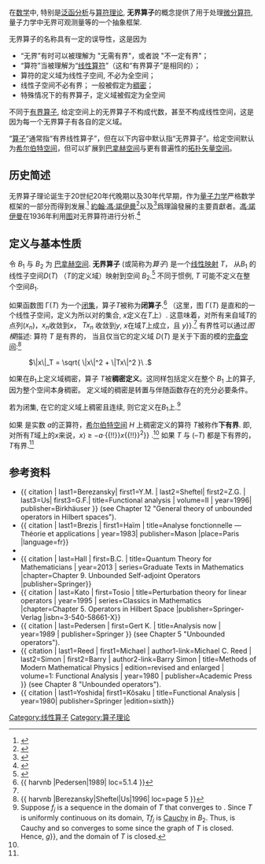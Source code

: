 {{expert|time=2014-03-29T10:05:11+00:00}}

在[[数学|数学]]中, 特别是[[泛函分析|泛函分析]]与[[算符理论|算符理论]], '''无界算子'''的概念提供了用于处理[[微分算符|微分算符]], 量子力学中无界可观测量等的一个抽象框架.

无界算子的名称具有一定的误导性，这是因为
* “无界”有时可以被理解为 "无需有界"，或者說 "不一定有界"；
* “算符”当被理解为“[[线性算符|线性算符]]”（这和“有界算子”是相同的）；
* 算符的定义域为线性子空间, 不必为全空间；
* 线性子空间不必有界； 一般被假定为[[稠密|稠密]]；
* 特殊情况下的有界算子，定义域被假定为全空间

不同于[[有界算子|有界算子]], 给定空间上的无界算子不构成代数，甚至不构成线性空间，这是因为每一个无界算子有各自的定义域。

“[[算子|算子]]”通常指“有界线性算子”，但在以下内容中默认指“无界算子”。给定空间默认为[[希尔伯特空间|希尔伯特空间]]，但可以扩展到[[巴拿赫空间|巴拿赫空间]]与更有普遍性的[[拓扑矢量空间|拓扑矢量空间]]。

==历史简述==

无界算子理论诞生于20世纪20年代晚期以及30年代早期，作为[[希尔伯特空间#量子力学|量子力学]]严格数学框架的一部分而得到发展.<ref>{{harvnb|Reed|Simon|1980|loc=Notes to Chapter VIII, page 305}}</ref> [[约翰·冯·诺伊曼|約翰·馮·諾伊曼]]<ref>{{citation|last=von Neumann |first =J. |year=1930|title=Allgemeine Eigenwerttheorie Hermitescher Functionaloperatoren (General Eigenvalue Theory of Hermitian Functional Operators) |journal=Mathematische Annalen |volume=102 |issue=1 |pages=49–131|doi=10.1007/BF01782338}}</ref>以及{{Internal link helper/en|Marshall Stone|Marshall Harvey Stone}}<ref name="Stone1932">{{cite book|last=Stone|first=Marshall Harvey|title=Linear Transformations in Hilbert Space and Their Applications to Analysis. Reprint of the 1932 Ed|url=http://books.google.com/books?id=9n2CtOe9FLIC|year=1932|publisher=American Mathematical Society|isbn=978-0-8218-7452-3|access-date=2014-03-29|archive-date=2014-06-29|archive-url=https://web.archive.org/web/20140629070615/http://books.google.com/books?id=9n2CtOe9FLIC|dead-url=no}}</ref>爲理論發展的主要貢獻者。[[约翰·冯·诺伊曼|馮·諾伊曼]]在1936年利用[[函数图形|图]]对无界算符进行分析.<ref>{{citation |last=von Neumann |first=J. |year=1936 |title=Über Adjungierte Funktionaloperatore (On Adjoint Functional Operators) |journal=Annals of Mathematics |series=Second Series |volume=33 |pages=294–310 |doi=10.2307/1968331 |issue=2 |jstor=1968331}}</ref>

== 定义与基本性质 ==

令 ''B''<sub>1</sub> 与 ''B''<sub>2</sub> 为 [[巴拿赫空间|巴拿赫空间]].  '''无界算子''' (或简称为''算子'') {{nowrap|''T'' : ''B''<sub>1</sub> → ''B''<sub>2</sub>}}是一个[[线性映射|线性映射]] ''T''， 从''B''<sub>1</sub> 的线性子空间''D''(''T'') （''T''的定义域）映射到空间 ''B''<sub>2</sub>.<ref name="Pedersen-5.1.1">{{harvnb|Pedersen|1989|loc=5.1.1}}</ref> 不同于惯例, ''T'' 可能不定义在整个空间''B''<sub>1</sub>.

如果函数图 Γ(''T'') 为一个[[闭集|闭集]]，算子''T''被称为'''闭算子'''.<ref name="Pedersen-5.1.4">{{ harvnb |Pedersen|1989| loc=5.1.4 }}</ref> （这里，图 Γ(''T'') 是直和{{nowrap|''B''<sub>1</sub> ⊕ ''B''<sub>2</sub>}}的一个线性子空间，定义为所以对{{nowrap|(''x'', ''Tx'')}}的集合, ''x''定义在''T''上）. 这意味着，对所有来自域''T''的点列(''x<sub>n</sub>'')，''x<sub>n</sub>''收敛到''x''， ''Tx<sub>n</sub>'' 收敛到''y'', ''x''在域''T''上成立，且 {{nowrap|''Tx'' {{=}} ''y''}}.<ref name="Pedersen-5.1.4"/> 有界性可以通过''图模''描述: 算符 ''T'' 是有界的， 当且仅当它的定义域 ''D''(''T'') 是关于下面的模的[[完备空间|完备空间]]:<ref name="BSU-5">{{ harvnb |Berezansky|Sheftel|Us|1996| loc=page 5 }}</ref>
: <math> 
    \|x\|_T = \sqrt{ \|x\|^2 + \|Tx\|^2 }\ . 
  </math>

如果在''B''<sub>1</sub>上定义域稠密，算子 ''T''被'''稠密定义'''。这同样包括定义在整个 ''B''<sub>1</sub> 上的算子, 因为整个空间本身稠密。 定义域的稠密是转置与伴随函数存在的充分必要条件。

若{{nowrap|''T'' : ''B''<sub>1</sub> → ''B''<sub>2</sub>}}为闭集, 在它的定义域上稠密且连续, 则它定义在''B''<sub>1</sub>上.<ref>Suppose ''f<sub>j</sub>'' is a sequence in the domain of ''T'' that converges to {{nowrap|''g'' ∈ ''B''<sub>1</sub>}}. Since ''T'' is uniformly continuous on its domain, ''Tf<sub>j</sub>'' is [[Cauchy_sequence|Cauchy]] in ''B''<sub>2</sub>. Thus, {{nowrap|(''f<sub>j</sub>'', ''Tf<sub>j</sub>'')}} is Cauchy and so converges to some {{nowrap|(''f'', ''Tf'')}} since the graph of ''T'' is closed. Hence, {{nowrap|''f'' {{=}} ''g''}}, and the domain of ''T'' is closed.</ref>

如果 {{nowrap|''T'' + ''a''}} 是实数 ''a''的正算符，[[希尔伯特空间|希尔伯特空间]] ''H'' 上稠密定义的算符 ''T''被称作'''下有界'''. 即,对所有''T''域上的''x''来说，{{nowrap|⟨''Tx''{{!}}''x''⟩ ≥ −''a''·{{!!}}''x''{{!!}}<sup>2</sup>}} .<ref name="Pedersen-5.1.12" /> 如果 ''T'' 与 (–''T'') 都是下有界的，''T''有界.<ref name="Pedersen-5.1.12" />

==参考资料==
*{{ citation | last1=Berezansky| first1=Y.M. | last2=Sheftel| first2=Z.G. | last3=Us| first3=G.F.| title=Functional analysis | volume=II | year=1996| publisher=Birkhäuser }} (see Chapter 12 "General theory of unbounded operators in Hilbert spaces").
*{{ citation | last1=Brezis | first1=Haïm | title=Analyse fonctionnelle — Théorie et applications  | year=1983| publisher=Mason |place=Paris |language=fr}}
*{{springer|title=Unbounded operator|id=p/u095090}} <!--Hazewinkel, Michiel, ed. (2001) -->
*{{ citation | last=Hall | first=B.C. | title=Quantum Theory for Mathematicians | year=2013 | series=Graduate Texts in Mathematics |chapter=Chapter 9. Unbounded Self-adjoint Operators  |publisher=Springer}}
*{{ citation | last=Kato | first=Tosio | title=Perturbation theory for linear operators | year=1995 | series=Classics in Mathematics |chapter=Chapter 5. Operators in Hilbert Space  |publisher=Springer-Verlag |isbn=3-540-58661-X}}
*{{ citation | last=Pedersen | first=Gert K. | title=Analysis now | year=1989 | publisher=Springer }} (see Chapter 5 "Unbounded operators").
*{{ citation | last1=Reed | first1=Michael | author1-link=Michael C. Reed | last2=Simon | first2=Barry | author2-link=Barry Simon | title=Methods of Modern Mathematical Physics | edition=revised and enlarged | volume=1: Functional Analysis | year=1980 | publisher=Academic Press }} (see Chapter 8 "Unbounded operators").
*{{ citation | last1=Yoshida| first1=Kôsaku | title=Functional Analysis | year=1980| publisher=Springer |edition=sixth}}

{{PlanetMath attribution|id=4526|title=Closed operator}}

{{泛函分析}}
{{DEFAULTSORT:Unbounded Operator}}
[[Category:线性算子|Category:线性算子]]
[[Category:算子理论|Category:算子理论]]